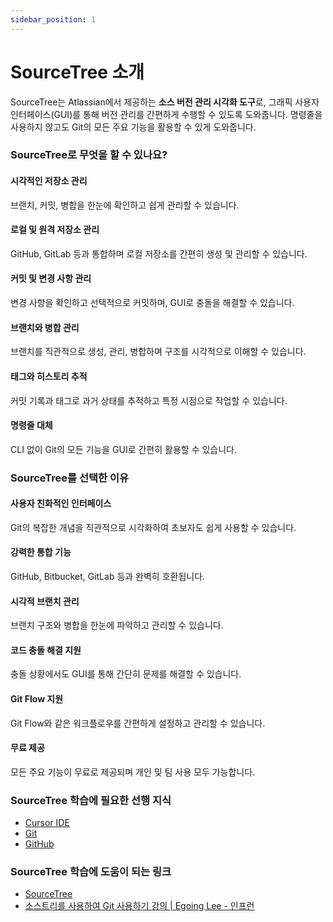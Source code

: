 ```yaml
---
sidebar_position: 1
---
```


# SourceTree 소개

SourceTree는 Atlassian에서 제공하는 **소스 버전 관리 시각화 도구**로, 그래픽 사용자 인터페이스(GUI)를 통해 버전 관리를 간편하게 수행할 수 있도록 도와줍니다. 명령줄을 사용하지 않고도 Git의 모든 주요 기능을 활용할 수 있게 도와줍니다.

### SourceTree로 무엇을 할 수 있나요?

#### 시각적인 저장소 관리

브랜치, 커밋, 병합을 한눈에 확인하고 쉽게 관리할 수 있습니다.

#### 로컬 및 원격 저장소 관리

GitHub, GitLab 등과 통합하며 로컬 저장소를 간편히 생성 및 관리할 수 있습니다.

#### 커밋 및 변경 사항 관리

변경 사항을 확인하고 선택적으로 커밋하며, GUI로 충돌을 해결할 수 있습니다.

#### 브랜치와 병합 관리

브랜치를 직관적으로 생성, 관리, 병합하며 구조를 시각적으로 이해할 수 있습니다.

#### 태그와 히스토리 추적

커밋 기록과 태그로 과거 상태를 추적하고 특정 시점으로 작업할 수 있습니다.

#### 명령줄 대체

CLI 없이 Git의 모든 기능을 GUI로 간편히 활용할 수 있습니다.

### SourceTree를 선택한 이유

#### 사용자 친화적인 인터페이스

Git의 복잡한 개념을 직관적으로 시각화하여 초보자도 쉽게 사용할 수 있습니다.

#### 강력한 통합 기능

GitHub, Bitbucket, GitLab 등과 완벽히 호환됩니다.

#### 시각적 브랜치 관리

브랜치 구조와 병합을 한눈에 파악하고 관리할 수 있습니다.

#### 코드 충돌 해결 지원

충돌 상황에서도 GUI를 통해 간단히 문제를 해결할 수 있습니다.

#### Git Flow 지원

Git Flow와 같은 워크플로우를 간편하게 설정하고 관리할 수 있습니다.

#### 무료 제공

모든 주요 기능이 무료로 제공되며 개인 및 팀 사용 모두 가능합니다.

### SourceTree 학습에 필요한 선행 지식

- [Cursor IDE](./../cursor)
- [Git](./../git)
- [GitHub](./../github)

### SourceTree 학습에 도움이 되는 링크

- [SourceTree](https://www.sourcetreeapp.com/)
- [소스트리를 사용하여 Git 사용하기 강의 | Egoing Lee - 인프런](https://www.inflearn.com/course/git-%EA%B0%95%EC%A2%8C-%EC%83%9D%ED%99%9C%EC%BD%94%EB%94%A9#reviews)
